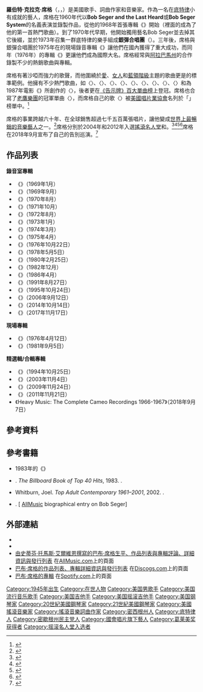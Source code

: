 {{NoteTA
|G1=Music
}}
{{Infobox musical artist
| name            = 巴布·席格<br>Bob Seger
| image           = Bob Seger 2013.jpg
| caption         = 2013年，席格在[[法戈_(北达科他州)|北達科他州的法哥]]的演出
| background      = solo_singer
| birth_name      = Robert Clark Seger
| birth_date      = {{birth date and age|1945|05|06}}
| birth_place     = {{USA}}[[密歇根州|密歇根州]][[底特律|底特律]]
| genre           = {{flatlist|
* [[搖滾樂|搖滾樂]]
* {{link-en|中心地帶搖滾|Heartland rock}}
* [[硬式搖滾|硬式搖滾]]
* [[摇滚|搖滾]]
* [[流行搖滾|流行搖滾]]
* [[迷幻搖滾|迷幻搖滾]] (早期)
* {{link-en|酸式搖滾|Acid rock}} (早期)
* [[藍調搖滾|藍調搖滾]] (早期)}}
| occupation      = {{hlist|音樂家|創作歌手}}
| instrument      = {{hlist|人聲|吉他|鋼琴}}
| years_active    = 1961年–1996年、2000年–2018年
| label           = {{flatlist|
* Hideout
* {{link-en|Cameo-Parkway唱片公司|Cameo-Parkway Records|Cameo}}
* [[國會唱片|Capitol]]
* Palladium}}
| associated_acts = {{flatlist|
* [[格林·佛萊|格林·佛萊]]
* [[老鹰_(乐队)|老鷹樂團]]
* {{link-en|泰德·紐根特|Ted Nugent}}
* [[接吻樂團|接吻樂團]]
* {{link-en|尚恩·墨菲|Shaun Murphy (singer)}}
* [[巴布·席格|銀彈合唱團]]
* {{link-en|馬斯爾肖爾斯節奏聲部樂團|Muscle Shoals Rhythm Section}}
* {{link-en|小腳樂團|Little Feat}}
* [[摇滚小子|搖滾小子]]
* {{link-en|大放克鐵路|Grand Funk Railroad}}
* {{link-en|關門合唱團|3 Doors Down}}
* [[罗德·斯图尔特|洛·史都華]]}}
| website         = {{URL|http://www.bobseger.com}}
}}
'''羅伯特·克拉克·席格'''（{{lang-en|Robert Clark Seger}}，{{IPAc-en|ˈ|s|iː|g|ər}}，{{bd|1945年|5月6日||}}）是美國歌手、詞曲作家和音樂家。作為一名在[[底特律|底特律]]小有成就的藝人，席格在1960年代以'''Bob Seger and the Last Heard'''或'''Bob Seger System'''的名義表演並錄製作品，從他的1968年首張專輯《{{link-en|Ramblin' Gamblin' Man}}》開始（裡面的{{link-en|Ramblin' Gamblin' Man (歌曲)|Ramblin' Gamblin' Man (song)|同名歌曲}}成為了他的第一首熱門歌曲）。到了1970年代早期，他開始獨用藝名Bob Seger並去掉其它後綴，並於1973年召集一群底特律的樂手組成'''銀彈合唱團'''（{{lang-en|The Silver Bullet Band}}）。三年後，席格與銀彈合唱團於1975年在{{link-en|TCF中心|TCF Center|柯柏大廳}}的現場錄音專輯《{{link-en|Live Bullet}}》讓他們在國內獲得了重大成功，而同年（1976年）的專輯《{{link-en|Night Moves (專輯)|Night Moves (album)|Night Moves}}》更讓他們成為國際大名。席格經常與[[亚拉巴马州|阿拉巴馬州]]的{{link-en|馬斯爾肖爾斯節奏聲部樂團|Muscle Shoals Rhythm Section}}合作錄製不少的熱銷歌曲與專輯。

席格有著沙啞而強力的歌聲，而他圍繞於[[愛|愛]]、[[女性|女人]]和[[藍領|藍領階級]]主題的歌曲更是{{link-en|中心地帶搖滾|Heartland rock}}的標準範例。他擁有不少熱門歌曲，如〈{{link-en|Night Moves (歌曲)|Night Moves (song)|Night Moves}}〉、〈{{link-en|Turn the Page (巴布·席格歌曲)|Turn the Page (Bob Seger song)|Turn the Page}}〉、〈{{link-en|Still the Same (巴布·席格歌曲)|Still the Same (Bob Seger song)|Still the Same}}〉、〈{{link-en|We've Got Tonite}}〉、〈{{link-en|Against the Wind (巴布·席格歌曲)|Against the Wind (Bob Seger song)|Against the Wind}}〉、〈{{link-en|You'll Accomp'ny Me}}〉、〈{{link-en|Hollywood Nights}}〉、〈{{link-en|Shame on the Moon}}〉、〈{{link-en|Like a Rock (歌曲)|Like a Rock (song)|Like a Rock}}〉和為1987年電影《{{link-en|比佛利山超級警探2|Beverly Hills Cop II}}》所創作的〈{{link-en|Shakedown (巴布·席格歌曲)|Shakedown (Bob Seger song)|Shakedown}}〉，後者更在[[告示牌百强单曲榜|《告示牌》百大單曲榜]]上登冠。席格也合寫了[[老鹰_(乐队)|老鷹樂團]]的冠軍單曲〈{{link-en|Heartache Tonight}}〉，而席格自己的歌〈{{link-en|Old Time Rock and Roll}}〉被[[美國唱片業協會|美國唱片業協會]]名列於「{{link-en|世紀金曲|Songs of the Century}}」榜單中。<ref>{{Cite web|url=http://davesmusicdatabase.blogspot.com/2012/03/riaaneas-top-365-songs-of-20th-century.html|title=Dave's Music Database: The RIAA/NEA's Top 365 Songs of the 20th Century|first=Dave|last=Whitaker|website=Davesmusicdatabase.blogspot.com|date=2001-03-07|accessdate=2020-09-13|archive-date=2012-05-24|archive-url=https://web.archive.org/web/20120524080250/http://davesmusicdatabase.blogspot.com/2012/03/riaaneas-top-365-songs-of-20th-century.html|dead-url=no}}</ref>

席格的事業跨越六十年、在全球銷售超過七千五百萬張唱片，讓他變成[[暢銷音樂藝人列表|世界上最暢銷的音樂藝人]]之一。<ref>{{cite news|url=http://www.pjstar.com/news/20180918/bob-seger-coming-to-peoria-civic-center-arena|title=Bob Seger coming to Peoria Civic Center Arena|first=Phil|last=Luciano|work=[[Journal_Star_(Peoria)|Journal Star of Peoria]]|date=2018-09-18|accessdate=2018-10-07|archive-date=2018-10-07|archive-url=https://web.archive.org/web/20181007223121/http://www.pjstar.com/news/20180918/bob-seger-coming-to-peoria-civic-center-arena|dead-url=no}}</ref>席格分別於2004年和2012年入選[[搖滾名人堂|搖滾名人堂]]和{{link-en|詞曲作家名人堂|Songwriters Hall of Fame}}。<ref>{{cite web |url=http://www.rockhall.com/inductees/bob-seger/ |title=Bob Seger: inducted in 2004 | The Rock and Roll Hall of Fame and Museum |publisher=Rockhall.com |date= |accessdate=2013-08-06 |archive-date=2013-09-16 |archive-url=https://web.archive.org/web/20130916111825/https://rockhall.com/inductees/bob-seger/ |dead-url=no }}</ref><ref name="rollingstone1">{{cite magazine |url=https://www.rollingstone.com/music/news/bob-seger-gordon-lightfoot-jim-steinman-inducted-into-songwriters-hall-of-fame-20120615 |title=Bob Seger, Gordon Lightfoot, Jim Steinman Inducted into Songwriters Hall of Fame | Music News |magazine=Rolling Stone |date=2012-06-15 |accessdate=2013-08-06 |archive-date=2014-01-31 |archive-url=https://web.archive.org/web/20140131205822/http://www.rollingstone.com/music/news/bob-seger-gordon-lightfoot-jim-steinman-inducted-into-songwriters-hall-of-fame-20120615 |dead-url=no }}</ref><ref name="billboard1">{{cite magazine |url=http://www.billboard.com/articles/news/483079/bob-seger-gordon-lightfoot-among-songwriter-hall-inductees |title=Bob Seger, Gordon Lightfoot Among Songwriter Hall inductees |magazine=Billboard |accessdate=2013-08-06 |archive-date=2013-06-23 |archive-url=https://web.archive.org/web/20130623072419/http://www.billboard.com/articles/news/483079/bob-seger-gordon-lightfoot-among-songwriter-hall-inductees |dead-url=no }}</ref><ref>{{cite web |author= |url=http://songhall.org/news/entry/songwriters_hall_of_fame_announces_2012_inductees |title=Songwriters Hall of Fame Announces 2012 Inductees |publisher=SongHall |date= |accessdate=2013-08-06 |archive-date=2013-10-22 |archive-url=https://web.archive.org/web/20131022054015/http://songhall.org/news/entry/songwriters_hall_of_fame_announces_2012_inductees |dead-url=no }}</ref>席格在2018年9月宣布了自己的告別巡演。<ref>{{cite web|url=https://www.rollingstone.com/music/music-news/bob-seger-and-the-silver-bullet-band-announce-farewell-tour-725085/|title=Bob Seger and the Silver Bullet Band Announce Farewell Tour|first=Andy|last=Greene|date=2018-09-18|publisher=|accessdate=2018-10-13|archive-date=2018-10-14|archive-url=https://web.archive.org/web/20181014053035/https://www.rollingstone.com/music/music-news/bob-seger-and-the-silver-bullet-band-announce-farewell-tour-725085/|dead-url=no}}</ref>

== 作品列表 ==
{{Main|{{link-en|巴布·席格音樂作品列表|Bob Seger discography}}}}
{{col-begin}}
{{col-2}}
'''錄音室專輯'''
{{div col}}
* 《{{link-en|Ramblin' Gamblin' Man}}》（1969年1月）
* 《{{link-en|Noah (巴布·席格專輯)|Noah (The Bob Seger System album)|Noah}}》（1969年9月）
* 《{{link-en|Mongrel (巴布·席格專輯)|Mongrel (The Bob Seger System album)|Mongrel}}》（1970年8月）
* 《{{link-en|Brand New Morning (巴布·席格專輯)|Brand New Morning (Bob Seger album)|Brand New Morning}}》（1971年10月）
* 《{{link-en|Smokin' O.P.'s}}》（1972年8月）
* 《{{link-en|Back in '72}}》（1973年1月）
* 《{{link-en|Seven (巴布·席格專輯)|Seven (Bob Seger album)|Seven}}》（1974年3月）
* 《{{link-en|Beautiful Loser (巴布·席格專輯)|Beautiful Loser|Beautiful Loser}}》（1975年4月）
* 《{{link-en|Night Moves (專輯)|Night Moves (album)|Night Moves}}》（1976年10月22日）
* 《{{link-en|Stranger in Town (專輯)|Stranger in Town (album)|Stranger in Town}}》（1978年5月5日）
* 《{{link-en|Against the Wind (專輯)|Against the Wind (album)|Against the Wind}}》（1980年2月25日）
* 《{{link-en|The Distance (巴布·席格專輯)|The Distance (Bob Seger album)|The Distance}}》（1982年12月）
* 《{{link-en|Like a Rock}}》（1986年4月）
* 《{{link-en|The Fire Inside}}》（1991年8月27日）
* 《{{link-en|It's a Mystery}}》（1995年10月24日）
* 《{{link-en|Face the Promise}}》（2006年9月12日）
* 《{{link-en|Ride Out (專輯)|Ride Out (album)|Ride Out}}》（2014年10月14日）
* 《{{link-en|I Knew You When (專輯)|I Knew You When (album)|I Knew You When}}》（2017年11月17日）
{{div col end}}
{{col-2}}
'''現場專輯'''
* 《{{link-en|Live Bullet}}》（1976年4月12日）
* 《{{link-en|Nine Tonight}}》（1981年9月5日）
'''精選輯/合輯專輯'''
* 《{{link-en|Greatest Hits (巴布·席格專輯)|Greatest Hits (Bob Seger album)|Greatest Hits}}》（1994年10月25日）
* 《{{link-en|Greatest Hits 2 (巴布·席格專輯)|Greatest Hits 2 (Bob Seger album)|Greatest Hits 2}}》（2003年11月4日）
* 《{{link-en|Early Seger Vol. 1}}》（2009年11月24日）
* 《{{link-en|Ultimate Hits: Rock and Roll Never Forgets}}》（2011年11月21日）
* 《Heavy Music: The Complete Cameo Recordings 1966-1967》（2018年9月7日）
{{col-end}}

== 參考資料 ==
{{reflist}}

== 參考書籍 ==
* 1983年的《{{link-en|滾石雜誌唱片導覽|The Rolling Stone Album Guide}}》
* {{link-en|喬爾·懷特伯恩|Joel Whitburn|Whitburn, Joel}}. ''The Billboard Book of Top 40 Hits'', 1983. {{ISBN|0-8230-7511-7}}.
* Whitburn, Joel. ''Top Adult Contemporary 1961–2001'', 2002. {{ISBN|0-89820-149-7}}.
* {{link-en|史蒂芬·托馬斯·艾爾維恩|Stephen Thomas Erlewine|Erlewine, Stephen Thomas}}. [{{AllMusic|class=artist|id=p123393/biography|pure_url=yes}} [[AllMusic|AllMusic]] biographical entry on Bob Seger]

== 外部連結 ==
{{Commons category|Bob Seger}}
*{{official website|http://www.bobseger.com}}
* {{IMDb name|id=1169432|name=Bob Seger}}
* [http://www.allmusic.com/artist/bob-seger-mn0000072041/biography 由史蒂芬·托馬斯·艾爾維恩撰寫的巴布·席格生平、作品列表與專輯評論、詳細資訊與發行列表] {{Wayback|url=http://www.allmusic.com/artist/bob-seger-mn0000072041/biography |date=20200729114532 }}在[[AllMusic|AllMusic.com]]上的頁面
* [https://www.discogs.com/artist/267854-Bob-Seger?filter_anv=0&subtype=Vocals&type=Credits 巴布·席格的作品列表、專輯詳細資訊與發行列表] {{Wayback|url=https://www.discogs.com/artist/267854-Bob-Seger?filter_anv=0&subtype=Vocals&type=Credits |date=20200920004038 }}在[[Discogs|Discogs.com]]上的頁面
* [https://open.spotify.com/artist/485uL27bPomh29R4JmQehQ 巴布·席格的專輯] {{Wayback|url=https://open.spotify.com/artist/485uL27bPomh29R4JmQehQ |date=20200913124856 }}在[[Spotify|Spotify.com]]上的頁面
{{摇滚名人堂2004届入选者}}
{{Authority control}}

{{DEFAULTSORT:Seger, Bob}}
[[Category:1945年出生|Category:1945年出生]]
[[Category:在世人物|Category:在世人物]]
[[Category:美国男歌手|Category:美国男歌手]]
[[Category:美国流行音乐歌手|Category:美国流行音乐歌手]]
[[Category:美国吉他手|Category:美国吉他手]]
[[Category:美国摇滚吉他手|Category:美国摇滚吉他手]]
[[Category:美国钢琴家|Category:美国钢琴家]]
[[Category:20世紀美國鋼琴家|Category:20世紀美國鋼琴家]]
[[Category:21世紀美國鋼琴家|Category:21世紀美國鋼琴家]]
[[Category:美國搖滾音樂家|Category:美國搖滾音樂家]]
[[Category:搖滾音樂詞曲作家|Category:搖滾音樂詞曲作家]]
[[Category:密西根州人|Category:密西根州人]]
[[Category:底特律人|Category:底特律人]]
[[Category:密歇根州民主党人|Category:密歇根州民主党人]]
[[Category:國會唱片旗下藝人|Category:國會唱片旗下藝人]]
[[Category:葛莱美奖获得者|Category:葛莱美奖获得者]]
[[Category:摇滚名人堂入选者|Category:摇滚名人堂入选者]]